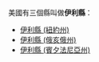 美國有三個縣叫做'''伊利縣'''：
*[[伊利縣_(紐約州)|伊利縣 (紐約州)]]
*[[伊利縣_(俄亥俄州)|伊利縣 (俄亥俄州)]]
*[[伊利縣_(賓夕法尼亞州)|伊利縣 (賓夕法尼亞州)]]
{{disambig|Y伊利縣|Cat=三字县名消歧义}}